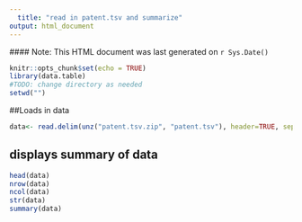 ```yaml
---
  title: "read in patent.tsv and summarize"
output: html_document
---
```

  #### Note: This HTML document was last generated on `r Sys.Date()`
  
```r
knitr::opts_chunk$set(echo = TRUE)
library(data.table)
#TODO: change directory as needed
setwd("")
```
##Loads in data

```r
data<- read.delim(unz("patent.tsv.zip", "patent.tsv"), header=TRUE, sep ="\t", comment.char="#",  stringsAsFactors = FALSE, quote="\"", fill = TRUE)
```

## displays summary of data

```r
head(data)
nrow(data)
ncol(data)
str(data)
summary(data)


```
